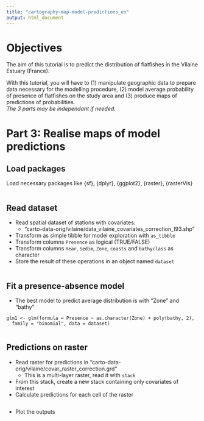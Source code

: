 ```yaml
---
title: "cartography-map-model-predictions_en"
output: html_document
---
```



<!-- 
1. cartography-for-modelling_en.Rmd
2. modelling-presence-absence-simplified_en.Rmd
3. cartography-map-model-predictions_en.Rmd
-->


# Objectives
The aim of this tutorial is to predict the distribution of flatfishes in the Vilaine Estuary (France).  

With this tutorial, you will have to (1) manipulate geographic data to prepare data necessary for the modelling procedure, (2) model average probability of presence of flatfishes on the study area and (3) produce maps of predictions of probabilities.  
*The 3 parts may be independant if needed.*

# Part 3: Realise maps of model predictions

## Load packages

Load necessary packages like {sf}, {dplyr}, {ggplot2}, {raster}, {rasterVis}

```r





```

## Read dataset

- Read spatial dataset of stations with covariates:     
    + "carto-data-orig/vilaine/data_vilaine_covariates_correction_l93.shp"
- Transform as simple tibble for model exploration with `as_tibble`
- Transform columns `Presence` as logical (TRUE/FALSE)
- Transform columns `Year`, `Sedim`, `Zone`, `coasts` and `bathyclass` as character
- Store the result of these operations in an object named `dataset`

```r








```

## Fit a presence-absence model

- The best model to predict average distribution is with "Zone" and "bathy"
```
glm1 <- glm(formula = Presence ~ as.character(Zone) + poly(bathy, 2),
  family = "binomial", data = dataset)
```
    
```r


```

## Predictions on raster

- Read raster for predictions in "carto-data-orig/vilaine/covar_raster_correction.grd"
    + This is a multi-layer raster, read it with `stack`
- From this stack, create a new stack containing only covariates of interest
- Calculate predictions for each cell of the raster

```r








```

- Plot the outputs

```r



















```

